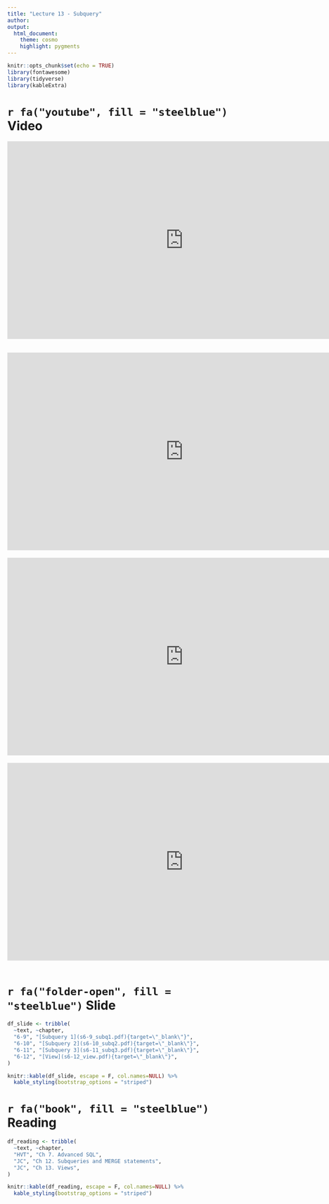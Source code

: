 ```yaml
---
title: "Lecture 13 - Subquery"
author:
output: 
  html_document:
    theme: cosmo
    highlight: pygments
---
```


```r
knitr::opts_chunk$set(echo = TRUE)
library(fontawesome)
library(tidyverse)
library(kableExtra)
```

# `r fa("youtube", fill = "steelblue")` Video

<iframe width="800" height="450" src="https://www.youtube.com/embed/DjQfCL658Hs" frameborder="0" allow="accelerometer; autoplay; encrypted-media; gyroscope; picture-in-picture" allowfullscreen data-external="1"></iframe>  
<br>
<iframe width="800" height="450" src="https://www.youtube.com/embed/cGUebdfBK2c" frameborder="0" allow="accelerometer; autoplay; encrypted-media; gyroscope; picture-in-picture" allowfullscreen data-external="1"></iframe>  
<br>
<iframe width="800" height="450" src="https://www.youtube.com/embed/M-KHEcOSX2A" frameborder="0" allow="accelerometer; autoplay; encrypted-media; gyroscope; picture-in-picture" allowfullscreen data-external="1"></iframe>  
<br>
<iframe width="800" height="450" src="https://www.youtube.com/embed/BtJrgArcB2c" frameborder="0" allow="accelerometer; autoplay; encrypted-media; gyroscope; picture-in-picture" allowfullscreen data-external="1"></iframe>  
<br>

# `r fa("folder-open", fill = "steelblue")` Slide
``` r
df_slide <- tribble(
  ~text, ~chapter,
  "6-9", "[Subquery 1](s6-9_subq1.pdf){target=\"_blank\"}",
  "6-10", "[Subquery 2](s6-10_subq2.pdf){target=\"_blank\"}",
  "6-11", "[Subquery 3](s6-11_subq3.pdf){target=\"_blank\"}",
  "6-12", "[View](s6-12_view.pdf){target=\"_blank\"}",
)

knitr::kable(df_slide, escape = F, col.names=NULL) %>%
  kable_styling(bootstrap_options = "striped")
```

# `r fa("book", fill = "steelblue")` Reading
``` r
df_reading <- tribble(
  ~text, ~chapter,
  "HVT", "Ch 7. Advanced SQL",
  "JC", "Ch 12. Subqueries and MERGE statements",
  "JC", "Ch 13. Views",
)

knitr::kable(df_reading, escape = F, col.names=NULL) %>%
  kable_styling(bootstrap_options = "striped")
```

